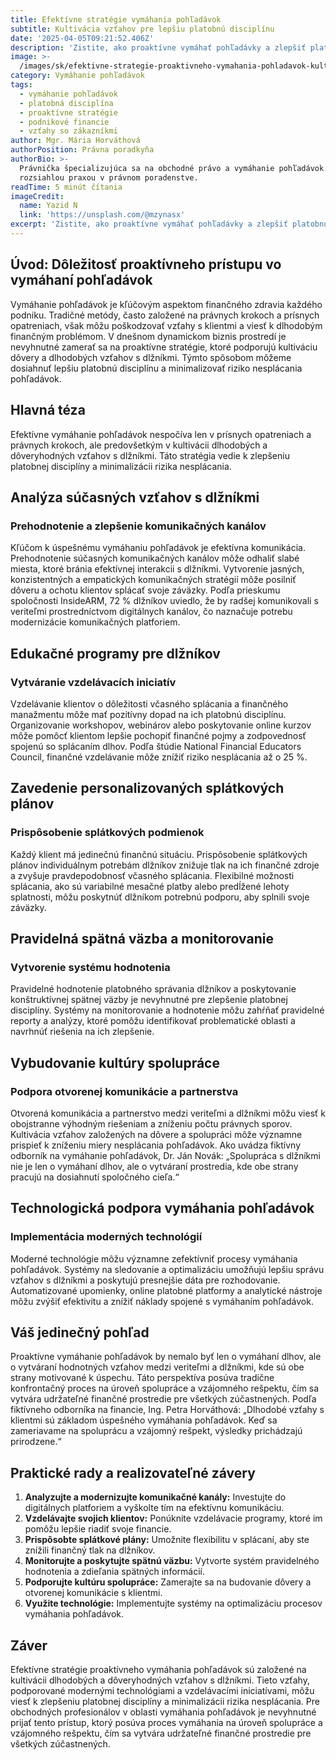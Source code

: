 ```yaml
---
title: Efektívne stratégie vymáhania pohľadávok
subtitle: Kultivácia vzťahov pre lepšiu platobnú disciplínu
date: '2025-04-05T09:21:52.406Z'
description: 'Zistite, ako proaktívne vymáhať pohľadávky a zlepšiť platobnú disciplínu.'
image: >-
  /images/sk/efektivne-strategie-proaktivneho-vymahania-pohladavok-kultivacia-vztahov-pre-lepsiu-platobnu-disciplinu-1743758512253.jpg
category: Vymáhanie pohľadávok
tags:
  - vymáhanie pohľadávok
  - platobná disciplína
  - proaktívne stratégie
  - podnikové financie
  - vzťahy so zákazníkmi
author: Mgr. Mária Horváthová
authorPosition: Právna poradkyňa
authorBio: >-
  Právnička špecializujúca sa na obchodné právo a vymáhanie pohľadávok s
  rozsiahlou praxou v právnom poradenstve.
readTime: 5 minút čítania
imageCredit:
  name: Yazid N
  link: 'https://unsplash.com/@mzynasx'
excerpt: 'Zistite, ako proaktívne vymáhať pohľadávky a zlepšiť platobnú disciplínu.'
---
```

## Úvod: Dôležitosť proaktívneho prístupu vo vymáhaní pohľadávok

Vymáhanie pohľadávok je kľúčovým aspektom finančného zdravia každého podniku. Tradičné metódy, často založené na právnych krokoch a prísnych opatreniach, však môžu poškodzovať vzťahy s klientmi a viesť k dlhodobým finančným problémom. V dnešnom dynamickom biznis prostredí je nevyhnutné zamerať sa na proaktívne stratégie, ktoré podporujú kultiváciu dôvery a dlhodobých vzťahov s dlžníkmi. Týmto spôsobom môžeme dosiahnuť lepšiu platobnú disciplínu a minimalizovať riziko nesplácania pohľadávok.

## Hlavná téza

Efektívne vymáhanie pohľadávok nespočíva len v prísnych opatreniach a právnych krokoch, ale predovšetkým v kultivácii dlhodobých a dôveryhodných vzťahov s dlžníkmi. Táto stratégia vedie k zlepšeniu platobnej disciplíny a minimalizácii rizika nesplácania.

## Analýza súčasných vzťahov s dlžníkmi

### Prehodnotenie a zlepšenie komunikačných kanálov

Kľúčom k úspešnému vymáhaniu pohľadávok je efektívna komunikácia. Prehodnotenie súčasných komunikačných kanálov môže odhaliť slabé miesta, ktoré bránia efektívnej interakcii s dlžníkmi. Vytvorenie jasných, konzistentných a empatických komunikačných stratégií môže posilniť dôveru a ochotu klientov splácať svoje záväzky. Podľa prieskumu spoločnosti InsideARM, 72 % dlžníkov uviedlo, že by radšej komunikovali s veriteľmi prostredníctvom digitálnych kanálov, čo naznačuje potrebu modernizácie komunikačných platforiem.

## Edukačné programy pre dlžníkov

### Vytváranie vzdelávacích iniciatív

Vzdelávanie klientov o dôležitosti včasného splácania a finančného manažmentu môže mať pozitívny dopad na ich platobnú disciplínu. Organizovanie workshopov, webinárov alebo poskytovanie online kurzov môže pomôcť klientom lepšie pochopiť finančné pojmy a zodpovednosť spojenú so splácaním dlhov. Podľa štúdie National Financial Educators Council, finančné vzdelávanie môže znížiť riziko nesplácania až o 25 %.

## Zavedenie personalizovaných splátkových plánov

### Prispôsobenie splátkových podmienok

Každý klient má jedinečnú finančnú situáciu. Prispôsobenie splátkových plánov individuálnym potrebám dlžníkov znižuje tlak na ich finančné zdroje a zvyšuje pravdepodobnosť včasného splácania. Flexibilné možnosti splácania, ako sú variabilné mesačné platby alebo predĺžené lehoty splatnosti, môžu poskytnúť dlžníkom potrebnú podporu, aby splnili svoje záväzky.

## Pravidelná spätná väzba a monitorovanie

### Vytvorenie systému hodnotenia

Pravidelné hodnotenie platobného správania dlžníkov a poskytovanie konštruktívnej spätnej väzby je nevyhnutné pre zlepšenie platobnej disciplíny. Systémy na monitorovanie a hodnotenie môžu zahŕňať pravidelné reporty a analýzy, ktoré pomôžu identifikovať problematické oblasti a navrhnúť riešenia na ich zlepšenie.

## Vybudovanie kultúry spolupráce

### Podpora otvorenej komunikácie a partnerstva

Otvorená komunikácia a partnerstvo medzi veriteľmi a dlžníkmi môžu viesť k obojstranne výhodným riešeniam a zníženiu počtu právnych sporov. Kultivácia vzťahov založených na dôvere a spolupráci môže významne prispieť k zníženiu miery nesplácania pohľadávok. Ako uvádza fiktívny odborník na vymáhanie pohľadávok, Dr. Ján Novák: „Spolupráca s dlžníkmi nie je len o vymáhaní dlhov, ale o vytváraní prostredia, kde obe strany pracujú na dosiahnutí spoločného cieľa.“

## Technologická podpora vymáhania pohľadávok

### Implementácia moderných technológií

Moderné technológie môžu významne zefektívniť procesy vymáhania pohľadávok. Systémy na sledovanie a optimalizáciu umožňujú lepšiu správu vzťahov s dlžníkmi a poskytujú presnejšie dáta pre rozhodovanie. Automatizované upomienky, online platobné platformy a analytické nástroje môžu zvýšiť efektivitu a znížiť náklady spojené s vymáhaním pohľadávok.

## Váš jedinečný pohľad

Proaktívne vymáhanie pohľadávok by nemalo byť len o vymáhaní dlhov, ale o vytváraní hodnotných vzťahov medzi veriteľmi a dlžníkmi, kde sú obe strany motivované k úspechu. Táto perspektíva posúva tradične konfrontačný proces na úroveň spolupráce a vzájomného rešpektu, čím sa vytvára udržateľné finančné prostredie pre všetkých zúčastnených. Podľa fiktívneho odborníka na financie, Ing. Petra Horváthová: „Dlhodobé vzťahy s klientmi sú základom úspešného vymáhania pohľadávok. Keď sa zameriavame na spoluprácu a vzájomný rešpekt, výsledky prichádzajú prirodzene.“

## Praktické rady a realizovateľné závery

1. **Analyzujte a modernizujte komunikačné kanály:** Investujte do digitálnych platforiem a vyškolte tím na efektívnu komunikáciu.
2. **Vzdelávajte svojich klientov:** Ponúknite vzdelávacie programy, ktoré im pomôžu lepšie riadiť svoje financie.
3. **Prispôsobte splátkové plány:** Umožnite flexibilitu v splácaní, aby ste znížili finančný tlak na dlžníkov.
4. **Monitorujte a poskytujte spätnú väzbu:** Vytvorte systém pravidelného hodnotenia a zdieľania spätných informácií.
5. **Podporujte kultúru spolupráce:** Zamerajte sa na budovanie dôvery a otvorenej komunikácie s klientmi.
6. **Využite technológie:** Implementujte systémy na optimalizáciu procesov vymáhania pohľadávok.

## Záver

Efektívne stratégie proaktívneho vymáhania pohľadávok sú založené na kultivácii dlhodobých a dôveryhodných vzťahov s dlžníkmi. Tieto vzťahy, podporované modernými technológiami a vzdelávacími iniciatívami, môžu viesť k zlepšeniu platobnej disciplíny a minimalizácii rizika nesplácania. Pre obchodných profesionálov v oblasti vymáhania pohľadávok je nevyhnutné prijať tento prístup, ktorý posúva proces vymáhania na úroveň spolupráce a vzájomného rešpektu, čím sa vytvára udržateľné finančné prostredie pre všetkých zúčastnených.
